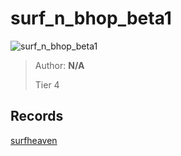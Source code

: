 
# surf_n_bhop_beta1

![surf_n_bhop_beta1](https://raw.githubusercontent.com/Sayt123/SurfMapPics/Maps-and-bonuses/csgo/surf_n_bhop_beta1.jpg)

> Author: **N/A**
>
> Tier 4

## Records

[surfheaven](https://surfheaven.eu/map/surf_n_bhop_beta1)
